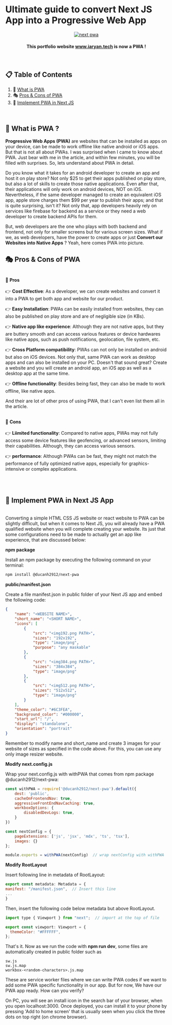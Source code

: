 # Ultimate guide to convert Next JS App into a Progressive Web App

<div align="center">
    <a href="https://www.iaryan.tech" target="_blank">
      <img src="https://miro.medium.com/v2/resize:fit:1000/0*TMmvFXObXEKuOBBF.jpg" alt="next pwa"/>
    </a>

  <h4 align="center">This portfolio website <a href="https://www.iaryan.tech" target="_blank"><b>www.iaryan.tech</b></a> is now a PWA !</h4>
</div>

<br/>

## 📋 <a name="table">Table of Contents</a>

1. 🤠 [What is PWA](#what_is_pwa)
2. 🎭 [Pros & Cons of PWA](#pros_and_cons)
3. 🧭 [Implement PWA in Next JS](#nextjs_pwa)

<br/>

## 🤠 <a name="what_is_pwa">What is PWA ?</a>

**Progressive Web Apps (PWA)** are websites that can be installed as apps on your device, can be made to work offline like native android or iOS apps.
But that is not all about PWAs. I was surprised when I came to know about PWA. Just bear with me in the article, and within few minutes, you will be filled with surprises. So, lets understand about PWA in detail.

Do you know what it takes for an android developer to create an app and host it on play store? Not only $25 to get their apps published on play store, but also a lot of skills to create those native applications. Even after that, their applications will only work on android devices, NOT on iOS.
Nevertheless, if the same developer managed to create an equivalent iOS app, apple store charges them $99 per year to publish their apps; and that is quite surprising, isn't it?
Not only that, app developers heavily rely on services like firebase for backend as a service or they need a web developer to create backend APIs for them. 

But, web developers are the one who plays with both backend and frontend, not only for smaller screens but for various screen sizes.
What if we, as web developers, have the power to create apps or just **Convert our Websites into Native Apps** ? Yeah, here comes PWA into picture.

## 🎭 <a name="pros_and_cons">Pros & Cons of PWA</a>

<br/>
🙂 <strong>Pros</strong>
<br/>
<br/>
👉 <strong>Cost Effective</strong>: As a developer, we can create websites and convert it into a PWA to get both app and website for our product.

👉 <strong>Easy Installation</strong>: PWAs can be easily installed from websites, they can also be published on play store and are of negligible size (in KBs).

👉 <strong>Native app like experience</strong>: Although they are not native apps, but they are buttery smooth and can access various features or device hardwares like native apps, such as push notifications, geolocation, file system, etc.

👉 <strong>Cross Platform compatibility</strong>: PWAs can not only be installed on android but also on iOS devices. Not only that, same PWA can work as desktop apps and can also be installed on your PC. Doesn't that sound great? Create a website and you will create an android app, an iOS app as well as a desktop app at the same time.

👉 <strong>Offline functionality</strong>: Besides being fast, they can also be made to work offline, like native apps.

And their are lot of other pros of using PWA, that I can't even list them all in the article.

<br/>
🙁 <strong>Cons</strong>
<br/>
<br/>
👉 <strong>Liimited functionality</strong>: Compared to native apps, PWAs may not fully access some device features like geofencing, or advanced sensors, limiting their capabilities. Although, they can access various sensors.

👉 <strong>performance</strong>: Although PWAs can be fast, they might not match the performance of fully optimized native apps, especially for graphics-intensive or complex applications.


<br/>
<br/>

## 🧭 <a name="nextjs_pwa">Implement PWA in Next JS App</a>

<br/>
Converting a simple HTML CSS JS website or react website to PWA can be slightly difficult, but when it comes to Next JS, you will already have a PWA qualified website when you will complete creating your website. Its just that some configurations need to be made to actually get an app like experience, that are discussed below:

**npm package**

Install an npm package by executing the following command on your terminal:

```bash
npm install @ducanh2912/next-pwa
```

**public/manifest.json**

Create a file manifest.json in public folder of your Next JS app and embed the following code:

```json
{
    "name": "<WEBSITE NAME>",
    "short_name": "<SHORT NAME>",
    "icons": [
        {
            "src": "<img192.png PATH>",
            "sizes": "192x192",
            "type": "image/png",
            "purpose": "any maskable"
        },
        {
            "src": "<img384.png PATH>",
            "sizes": "384x384",
            "type": "image/png"
        },
        {
            "src": "<img512.png PATH>",
            "sizes": "512x512",
            "type": "image/png"
        }
    ],
    "theme_color": "#6C3FEA",
    "background_color": "#000000",
    "start_url": "/",
    "display": "standalone",
    "orientation": "portrait"
}
```

Remember to modify name and short_name and create 3 images for your website of sizes as specified in the code above. For this, you can use any only image resizer website.

**Modify next.config.js**

Wrap your next.config.js with withPWA that comes from npm package @ducanh2912/next-pwa:

```javascript
const withPWA = require('@ducanh2912/next-pwa').default({
    dest: 'public',
    cacheOnFrontendNav: true,
    aggressiveFrontEndNavCaching: true,
    workboxOptions: {
        disabledDevLogs: true,
    }
})

const nextConfig = {
    pageExtensions: ['js', 'jsx', 'mdx', 'ts', 'tsx'],
    images: {}
};

module.exports = withPWA(nextConfig)  // wrap nextConfig with withPWA
```

**Modify RootLayout**

Insert following line in metadata of RootLayout:

```javascript
export const metadata: Metadata = {
manifest: "/manifest.json",  // Insert this line
...
}
```
Then, insert the following code below metadata but above RootLayout.

```javascript
import type { Viewport } from "next";  // import at the top of file

export const viewport: Viewport = {
  themeColor: "#FFFFFF",
};
```

That's it.
Now as we run the code with <strong>npm run dev</strong>, some files are automatically created in public folder such as
```
sw.js
sw.js.map
workbox-<random-characters>.js.map
```

These are service worker files where we can write PWA codes if we want to add some PWA specific functionality in our app.
But for now, We have our PWA app ready. How can you verify?

On PC, you will see an install icon in the search bar of your browser, when you open localhost:3000. 
Once deployed, you can install it to your phone by pressing 'Add to home screen' that is usually seen when you click the three dots on top right (on chrome browser).


<br />

